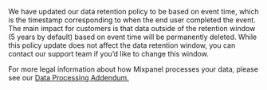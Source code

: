 We have updated our data retention policy to be based on event time, which is the timestamp corresponding to when the end user completed the event. The main impact for customers is that data outside of the retention window (5 years by default) based on event time will be permanently deleted. While this policy update does not affect the data retention window, you can contact our support team if you’d like to change this window. 

For more legal information about how Mixpanel processes your data, please see our [Data Processing Addendum.](https://mixpanel.com/legal/dpa)
